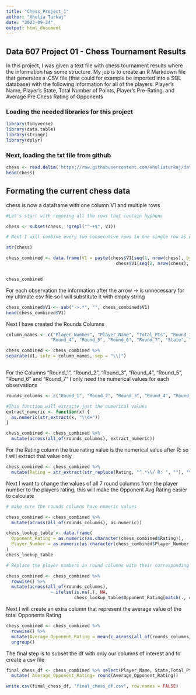 ```yaml
---
title: "Chess_Project_1"
author: "Xhulia Turkaj"
date: "2023-09-24"
output: html_document
---
```


## Data 607 Project 01 - Chess Tournament Results



In this project, I was given a text file with chess tournament results where the information has some structure. My 
job is to create an R Markdown file that generates a .CSV file (that could for example be imported into a SQL database)
with the following information for all of the players:
Player’s Name, Player’s State, Total Number of Points, Player’s Pre-Rating, and Average Pre Chess Rating of Opponents



### Loading the needed libraries for this project 

```r
library(tidyverse)
library(data.table)
library(stringr)
library(dplyr)

```

### Next, loading the txt file from github

```r
chess <- read.delim('https://raw.githubusercontent.com/xhuliaturkaj/data607_project_1/main/chess_project_raw.txt', skip = 4, header = FALSE, stringsAsFactors=FALSE)
head(chess)
```

## Formating the current chess data 

chess is now a dataframe with one column V1 and multiple rows

```r
#Let's start with removing all the rows that contain hyphens 

chess <- subset(chess, !grepl("^-+$", V1))


```


```r
# Next I will combine every two consecutive rows in one single row as each couple of rows contains info per one individual player

str(chess)

chess_combined <- data.frame(V1 = paste(chess$V1[seq(1, nrow(chess), by = 2)], 
                                          chess$V1[seq(2, nrow(chess), by = 2)]))


chess_combined
```
For each observation the information after the arrow -> is unnecessary for my ultimate csv file so I will substitute it with empty string 


```r
chess_combined$V1 <- sub("->.*", "", chess_combined$V1)
head(chess_combined$V1)

```

Next I have created the Rounds Columns 
```r

column_names <- c("Player_Number", "Player_Name", "Total_Pts", "Round_1", "Round_2", "Round_3", 
                 "Round_4", "Round_5", "Round_6", "Round_7", "State", "Rating")

chess_combined <- chess_combined %>%
separate(V1, into = column_names, sep = "\\|")
                         
```

For the Columns "Round_1", "Round_2", "Round_3", "Round_4", "Round_5", "Round_6" and "Round_7" I only need the numerical values for each observations
```r


rounds_columns <- c("Round_1", "Round_2", "Round_3", "Round_4", "Round_5", "Round_6", "Round_7")

#This function will extracte just the numerical values 
extract_numeric <- function(x) {
  as.numeric(str_extract(x, "\\d+"))
}

chess_combined <- chess_combined %>%
  mutate(across(all_of(rounds_columns), extract_numeric))

```

For the Rating column the true rating value is the numerical value after R: so I will extract that value only 

```r

chess_combined <- chess_combined %>%
  mutate(Rating = str_extract(str_replace(Rating, "^.*\\/ R: ", ""), "\\d+"))


```

Next I want to change the values of all 7 round columns from the player number to the players rating, this will make the 
Opponent Avg Rating easier to calculate

```r
# make sure the rounds columns have numeric values 

chess_combined <- chess_combined %>%
  mutate(across(all_of(rounds_columns), as.numeric))

chess_lookup_table <- data.frame(
  Opponent_Rating = as.numeric(as.character(chess_combined$Rating)), 
  Player_Number = as.numeric(as.character(chess_combined$Player_Number))
)
chess_lookup_table

# Replace the player numbers in round columns with their corresponding ratings

chess_combined <- chess_combined %>%
  rowwise() %>%
  mutate(across(all_of(rounds_columns), 
                 ~ ifelse(is.na(.), NA, 
                          chess_lookup_table$Opponent_Rating[match(., chess_lookup_table$Player_Number)])))


```

Next I will create an extra column that represent the average value of the total Opponents Rating 
```r

chess_combined <- chess_combined %>%
  rowwise() %>%
  mutate(Average_Opponent_Rating = mean(c_across(all_of(rounds_columns)), na.rm = TRUE)) %>%
  ungroup()


```

The final step is to subset the df with only our columns of interest and to create a csv file 

```r
final_chess_df <- chess_combined %>% select(Player_Name, State,Total_Pts, Rating, Average_Opponent_Rating)%>%
  mutate( Average_Opponent_Rating= round(Average_Opponent_Rating))
```

```r
write.csv(final_chess_df, "final_chess_df.csv", row.names = FALSE)

```

